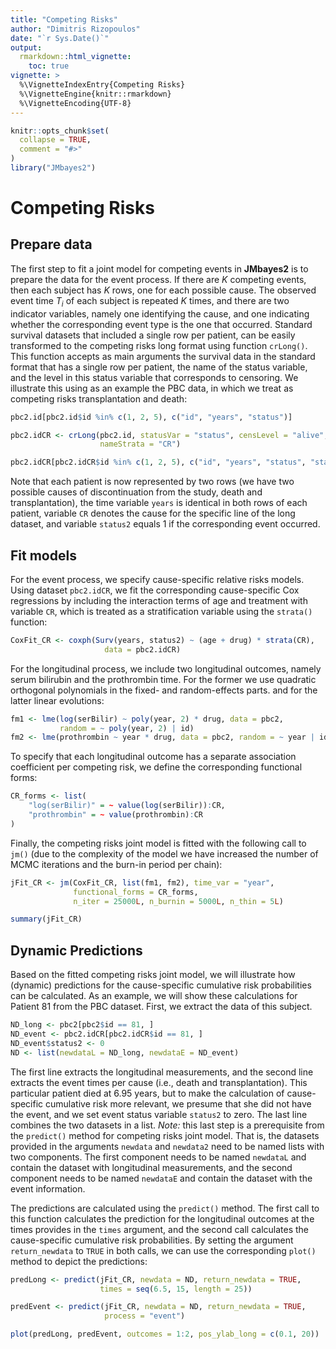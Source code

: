 ```yaml
---
title: "Competing Risks"
author: "Dimitris Rizopoulos"
date: "`r Sys.Date()`"
output:
  rmarkdown::html_vignette:
    toc: true
vignette: >
  %\VignetteIndexEntry{Competing Risks}
  %\VignetteEngine{knitr::rmarkdown}
  %\VignetteEncoding{UTF-8}
---
```


```r
knitr::opts_chunk$set(
  collapse = TRUE,
  comment = "#>"
)
library("JMbayes2")
```

# Competing Risks
## Prepare data
The first step to fit a joint model for competing events in **JMbayes2** is to prepare the data for the event process. If there are $K$ competing events, then each subject has $K$ rows, one for each possible cause. The
observed event time $T_i$ of each subject is repeated $K$ times, and there are two indicator variables, namely one identifying the cause, and one indicating whether the corresponding event type is the one that occurred. Standard survival datasets that included a single row
per patient, can be easily transformed to the competing risks long format using function `crLong()`. This function accepts as main arguments the survival data in the standard format that has a single row per patient, the name of the status variable, and the level in this status variable that corresponds to censoring. We illustrate this using as an example the PBC data, in which we treat as competing risks transplantation and death:
```r
pbc2.id[pbc2.id$id %in% c(1, 2, 5), c("id", "years", "status")]

pbc2.idCR <- crLong(pbc2.id, statusVar = "status", censLevel = "alive", 
                    nameStrata = "CR")

pbc2.idCR[pbc2.idCR$id %in% c(1, 2, 5), c("id", "years", "status", "status2", "CR")]
```

Note that each patient is now represented by two rows (we have two possible causes of
discontinuation from the study, death and transplantation), the time variable `years` is identical in both rows of each patient, variable `CR` denotes the cause for the specific line of the long dataset, and variable `status2` equals 1 if the corresponding event occurred. 

## Fit models
For the event process, we specify cause-specific relative risks models. Using dataset `pbc2.idCR`, we fit the corresponding cause-specific Cox regressions by including the interaction terms of age and treatment with variable `CR`, which is treated as a stratification variable using the `strata()` function:
```r
CoxFit_CR <- coxph(Surv(years, status2) ~ (age + drug) * strata(CR),
                     data = pbc2.idCR)
```

For the longitudinal process, we include two longitudinal outcomes, namely serum bilirubin and the prothrombin time. For the former we use quadratic orthogonal polynomials in the fixed- and random-effects parts. and for the latter linear evolutions:
```r
fm1 <- lme(log(serBilir) ~ poly(year, 2) * drug, data = pbc2, 
           random = ~ poly(year, 2) | id)
fm2 <- lme(prothrombin ~ year * drug, data = pbc2, random = ~ year | id)
```

To specify that each longitudinal outcome has a separate association coefficient per competing risk, we 
define the corresponding functional forms:
```r
CR_forms <- list(
    "log(serBilir)" = ~ value(log(serBilir)):CR,
    "prothrombin" = ~ value(prothrombin):CR
)
```

Finally, the competing risks joint model is fitted with the following call to `jm()` (due to the complexity of the model we have increased the number of MCMC iterations and the burn-in period per chain):
```r
jFit_CR <- jm(CoxFit_CR, list(fm1, fm2), time_var = "year", 
              functional_forms = CR_forms, 
              n_iter = 25000L, n_burnin = 5000L, n_thin = 5L)

summary(jFit_CR)
```

## Dynamic Predictions
Based on the fitted competing risks joint model, we will illustrate how (dynamic) predictions for the cause-specific cumulative risk probabilities can be calculated. As an example, we will show these calculations for Patient 81 from the PBC dataset. First, we extract the data of this subject. 
```r
ND_long <- pbc2[pbc2$id == 81, ]
ND_event <- pbc2.idCR[pbc2.idCR$id == 81, ]
ND_event$status2 <- 0
ND <- list(newdataL = ND_long, newdataE = ND_event)
```
The first line extracts the longitudinal measurements, and the second line extracts the event times per cause (i.e., death and transplantation). This particular patient died at 6.95 years, but to make the calculation of cause-specific cumulative risk more relevant, we presume that she did not have the event, and we set event status variable `status2` to zero. The last line combines the two datasets in a list. *Note:* this last step is a prerequisite from the `predict()` method for competing risks joint model. That is, the datasets provided in the arguments `newdata` and `newdata2` need to be named lists with two components. The first component needs to be named `newdataL` and contain the dataset with longitudinal measurements, and the second component needs to be named `newdataE` and contain the dataset with the event information.

The predictions are calculated using the `predict()` method. The first call to this function calculates the prediction for the longitudinal outcomes at the times provides in the `times` argument, and the second call calculates the cause-specific cumulative risk probabilities. By setting the argument `return_newdata` to `TRUE` in both calls, we can use the corresponding `plot()` method to depict the predictions:
```r
predLong <- predict(jFit_CR, newdata = ND, return_newdata = TRUE,
                    times = seq(6.5, 15, length = 25))

predEvent <- predict(jFit_CR, newdata = ND, return_newdata = TRUE,
                     process = "event")

plot(predLong, predEvent, outcomes = 1:2, pos_ylab_long = c(0.1, 20))
```
